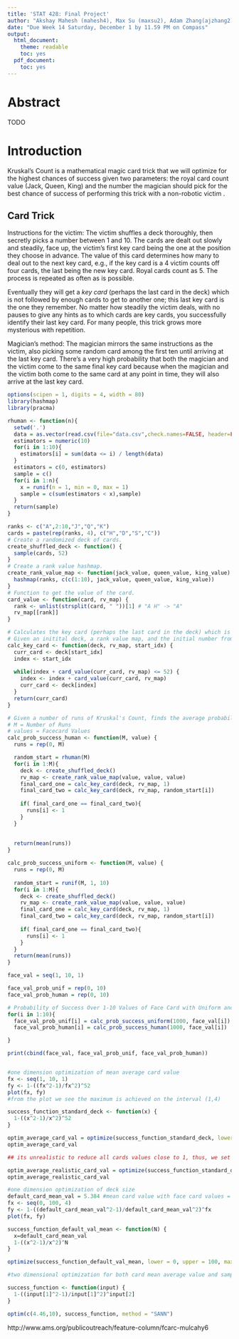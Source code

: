 ```yaml
---
title: 'STAT 428: Final Project'
author: "Akshay Mahesh (mahesh4), Max Su (maxsu2), Adam Zhang(ajzhang2), Nicholas Costello (nicoste2), Kasi Manikumar (manikum2)"
date: "Due Week 14 Saturday, December 1 by 11.59 PM on Compass"
output:
  html_document:
    theme: readable
    toc: yes
  pdf_document:
    toc: yes
---
```


# Abstract

TODO

# Introduction

Kruskal's Count is a mathematical magic card trick that we will optimize for the highest chances of success given two parameters: the royal card count value (Jack, Queen, King) and the number the magician should pick for the best chance of success of performing this trick with a non-robotic victim .

## Card Trick

Instructions for the victim: The victim shuffles a deck thoroughly, then secretly picks a number between 1 and 10. The cards are dealt out slowly and steadily, face up, the victim's first key card being the one at the position they choose in advance. The value of this card determines how many to deal out to the next key card, e.g., if the key card is a 4 victim counts off four cards, the last being the new key card. Royal cards count as 5. The process is repeated as often as is possible.

Eventually they will get a *key card* (perhaps the last card in the deck) which is not followed by enough cards to get to another one; this last key card is the one they remember. No matter how steadily the victim deals, with no pauses to give any hints as to which cards are key cards, you successfully identify their last key card. For many people, this trick grows more mysterious with repetition.

Magician's method: The magician mirrors the same instructions as the victim, also picking some random card among the first ten until arriving at the last key card. There's a very high probability that both the magician and the victim come to the same final key card because when the magician and the victim both come to the same card at any point in time, they will also arrive at the last key card.




```r
options(scipen = 1, digits = 4, width = 80)
library(hashmap)
library(pracma)
```


```r
rhuman <- function(n){
  setwd('.')
  data = as.vector(read.csv(file="data.csv",check.names=FALSE, header=FALSE))
  estimators = numeric(10)
  for(i in 1:10){
    estimators[i] = sum(data <= i) / length(data)
  }
  estimators = c(0, estimators)
  sample = c()
  for(i in 1:n){
    x = runif(n = 1, min = 0, max = 1)
    sample = c(sum(estimators < x),sample)
  }
  return(sample)
}
```

```r
ranks <- c("A",2:10,"J","Q","K")
cards = paste(rep(ranks, 4), c("H","D","S","C"))
# Create a randomized deck of cards.
create_shuffled_deck <- function() {
  sample(cards, 52)
}
# Create a rank value hashmap.
create_rank_value_map <- function(jack_value, queen_value, king_value) {
  hashmap(ranks, c(c(1:10), jack_value, queen_value, king_value))
}
# Function to get the value of the card.
card_value <- function(card, rv_map) {
  rank <- unlist(strsplit(card, " "))[1] # "A H" -> "A"
  rv_map[[rank]]
}
```

```r
# Calculates the key card (perhaps the last card in the deck) which is not followed by enough cards to get to another one.
# Given an initital deck, a rank value map, and the initial number from 1-10.
calc_key_card <- function(deck, rv_map, start_idx) {
  curr_card <- deck[start_idx]
  index <- start_idx
  
  while(index + card_value(curr_card, rv_map) <= 52) {
    index <- index + card_value(curr_card, rv_map)
    curr_card <- deck[index]
  }
  return(curr_card)
}
```

```r
# Given a number of runs of Kruskal's Count, finds the average probability of success
# M = Number of Runs
# values = Facecard Values
calc_prob_success_human <- function(M, value) {
  runs = rep(0, M)

  random_start = rhuman(M)
  for(i in 1:M){
    deck <- create_shuffled_deck()
    rv_map <- create_rank_value_map(value, value, value)
    final_card_one = calc_key_card(deck, rv_map, 1)
    final_card_two = calc_key_card(deck, rv_map, random_start[i])
    
    if( final_card_one == final_card_two){
      runs[i] <- 1
    }
  }
  
  
  return(mean(runs))
}

calc_prob_success_uniform <- function(M, value) {
  runs = rep(0, M)
  
  random_start = runif(M, 1, 10)
  for(i in 1:M){
    deck <- create_shuffled_deck()
    rv_map <- create_rank_value_map(value, value, value)
    final_card_one = calc_key_card(deck, rv_map, 1)
    final_card_two = calc_key_card(deck, rv_map, random_start[i])
    
    if( final_card_one == final_card_two){
      runs[i] <- 1
    }
  } 
  return(mean(runs))
}


```


```r
face_val = seq(1, 10, 1)

face_val_prob_unif = rep(0, 10)
face_val_prob_human = rep(0, 10)

# Probability of Success Over 1-10 Values of Face Card with Uniform and Human Distribution
for(i in 1:10){
  face_val_prob_unif[i] = calc_prob_success_uniform(1000, face_val[i])
  face_val_prob_human[i] = calc_prob_success_human(1000, face_val[i])

}

print(cbind(face_val, face_val_prob_unif, face_val_prob_human))



```


```r
#one dimension optimization of mean average card value
fx <- seq(1, 10, 1)
fy <- 1-((fx^2-1)/fx^2)^52
plot(fx, fy)
#from the plot we see the maximum is achieved on the interval (1,4)

success_function_standard_deck <- function(x) {
  1-((x^2-1)/x^2)^52
}

optim_average_card_val = optimize(success_function_standard_deck, lower=1, upper = 10, maximum = TRUE)$maximum
optim_average_card_val

## its unrealistic to reduce all cards values close to 1, thus, we set the lower bound of the optimization to be the card average when face cards are counted as value 1

optim_average_realistic_card_val = optimize(success_function_standard_deck, lower=4.46, upper = 10, maximum = TRUE)$maximum
optim_average_realistic_card_val
```

```r
#one dimension optimization of deck size
default_card_mean_val = 5.384 #mean card value with face card values = 5
fx <- seq(0, 100, 4)
fy <- 1-((default_card_mean_val^2-1)/default_card_mean_val^2)^fx
plot(fx, fy)

success_function_default_val_mean <- function(N) {
  x=default_card_mean_val
  1-((x^2-1)/x^2)^N
}

optimize(success_function_default_val_mean, lower = 0, upper = 100, maximum=TRUE)
```

```r
#two dimensional optimization for both card mean average value and sample size

success_function <- function(input) {
  1-((input[1]^2-1)/input[1]^2)^input[2]
}

optim(c(4.46,10), success_function, method = "SANN")
```


http://www.ams.org/publicoutreach/feature-column/fcarc-mulcahy6
